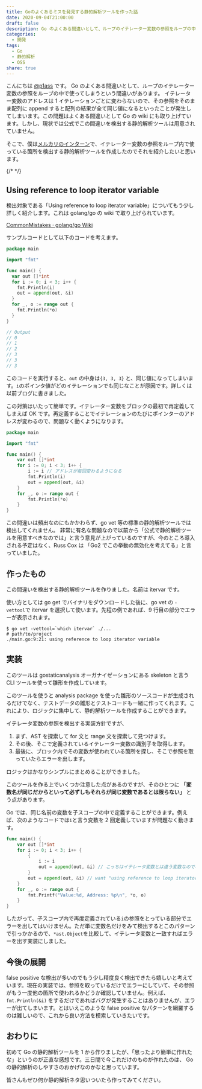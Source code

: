 ```yaml
---
title: Goのよくあるミスを発見する静的解析ツールを作った話
date: 2020-09-04T21:00:00
draft: false
description: Go のよくある間違いとして、ループのイテレーター変数の参照をループの中で使ってしまうという間違いがありますが、現状では公式でこの間違いを検出する静的解析ツールは用意されていません。今回はこの間違いを検出する静的解析ツールを作成したのでそれを紹介したいと思います。
categories:
  - 開発
tags:
  - Go
  - 静的解析
  - OSS
share: true
---
```


こんにちは [@p1ass](https://twitter.com/p1ass) です。
Go のよくある間違いとして、ループのイテレーター変数の参照をループの中で使ってしまうという間違いがあります。
イテレーター変数のアドレスは 1 イテレーションごとに変わらないので、その参照をそのまま配列に append すると配列の結果が全て同じ値になるといったことが発生してしまいます。この問題はよくある間違いとして Go の wiki にも取り上げています。しかし、現状では公式でこの間違いを検出する静的解析ツールは用意されていません。

そこで、僕は[メルカリのインターン](https://mercan.mercari.com/articles/22800/)で、イテレーター変数の参照をループ内で使っている箇所を検出する静的解析ツールを作成したのでそれを紹介したいと思います。

{/* <!--more--> */}

## Using reference to loop iterator variable

検出対象である「Using reference to loop iterator variable」についてもう少し詳しく紹介します。これは golang/go の wiki で取り上げられています。

[CommonMistakes · golang/go Wiki](https://github.com/golang/go/wiki/CommonMistakes)

サンプルコードとして以下のコードを考えます。

```go
package main

import "fmt"

func main() {
  var out []*int
  for i := 0; i < 3; i++ {
    fmt.Println(i)
    out = append(out, &i)
  }
  for _, o := range out {
    fmt.Println(*o)
  }
}

// Output
// 0
// 1
// 2
// 3
// 3
// 3
```

<ExLinkCard url="https://play.golang.org/p/3j5V3yHWx4G" />

このコードを実行すると、`out` の中身は`{3, 3, 3}` と、同じ値になってしまいます。`i`のポインタ値がどのイテレーションでも同じなことが原因です。詳しくは以前ブログに書きました。

<ExLinkCard url="https://blog.p1ass.com/posts/pointer-of-for-range-loop-of-go/" />

この対策はいたって簡単です。イテレーター変数をブロックの最初で再定義してしまえば OK です。再定義することでイテレーションのたびにポインターのアドレスが変わるので、問題なく動くようになります。

```go
package main

import "fmt"

func main() {
    var out []*int
    for i := 0; i < 3; i++ {
        i := i // アドレスが毎回変わるようになる
        fmt.Println(i)
        out = append(out, &i)
    }
    for _, o := range out {
        fmt.Println(*o)
    }
}
```

この間違いは頻出なのにもかかわらず、go vet 等の標準の静的解析ツールでは検出してくれません。
非常に有名な問題なので以前から「公式で静的解析ツールを用意すべきなのでは」と言う意見が上がっているのですが、今のところ導入される予定はなく、Russ Cox は 「Go2 でこの挙動の無効化を考えてる」と言っていました。

<ExLinkCard url="https://github.com/golang/go/issues/16520" />

<ExLinkCard url="https://github.com/golang/go/issues/20725" />

## 作ったもの

この間違いを検出する静的解析ツールを作りました。名前は itervar です。

<ExLinkCard url="https://github.com/p1ass/itervar" />

使い方としては go get でバイナリをダウンロードした後に、go vet の `-vettool`で itervar を選択して使います。先程の例であれば、9 行目の部分でエラーが表示されます。

```shell script
$ go vet -vettool=`which itervar` ./...
# path/to/project
./main.go:9:21: using reference to loop iterator variable
```

## 実装

このツールは gostaticanalysis オーガナイゼーションにある skeleton と言う CLI ツールを使って雛形を作成しています。

<ExLinkCard url="https://github.com/gostaticanalysis/skeleton" />

このツールを使うと analysis package を使った雛形のソースコードが生成されるだけでなく、テストデータの雛形とテストコードも一緒に作ってくれます。これにより、ロジックに集中して、静的解析ツールを作成することができます。

イテレータ変数の参照を検出する実装方針ですが、

1. まず、AST を探索して for 文と range 文を探索して見つけます。
2. その後、そこで定義されているイテレーター変数の識別子を取得します。
3. 最後に、ブロック内でその変数が使われている箇所を探し、そこで参照を取っていたらエラーを出します。

ロジックはかなりシンプルにまとめることができました。

このツールを作る上でいくつか注意した点があるのですが、そのひとつに **「変数名が同じだからといって必ずしもそれらが同じ変数であるとは限らない」** とう点があります。

Go では、同じ名前の変数を子スコープの中で定義することができます。例えば、次のようなコードでは`i`と言う変数を 2 回定義していますが問題なく動きます。

```go
func main() {
    var out []*int
    for i := 0; i < 3; i++ {
        {
            i := i
            out = append(out, &i) // こっちはイテレータ変数とは違う変数なので検出しなくてよい
        }
        out = append(out, &i) // want "using reference to loop iterator variable"
    }
    for _, o := range out {
        fmt.Printf("Value:%d, Address: %p\n", *o, o)
    }
}
```

したがって、子スコープ内で再度定義されている`i`の参照をとっている部分でエラーを出してはいけません。ただ単に変数名だけをみて検出するとこのパターンで引っかかるので、`*ast.Object`を比較して、イテレータ変数と一致すればエラーを出す実装にしました。

## 今後の展開

false positive な検出が多いのでもう少し精度良く検出できたら嬉しいと考えています。現在の実装では、参照を取っているだけでエラーにしていて、その参照がもう一度他の箇所で使われるかどうか確認していません。例えば、`fmt.Println(&i)` をするだけであればバグが発生することはありませんが、エラーが出てしまいます。とはいえこのような false positive なパターンを網羅するのは難しいので、これから良い方法を模索していきたいです。

## おわりに

初めて Go の静的解析ツールを 1 から作りましたが、「思ったより簡単に作れたな」というのが正直な感想です。三日間で今これだけのものが作れたのは、 Go の静的解析のしやすさのおかげなのかなと思っています。

皆さんもぜひ何か静的解析ネタ思いついたら作ってみてください。
